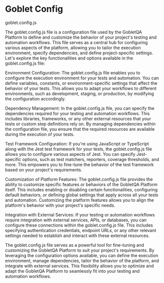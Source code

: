 # Goblet Config

goblet.config.js

The goblet.config.js file is a configuration file used by the GobletQA Platform to define and customize the behavior of your project's testing and automation workflows. This file serves as a central hub for configuring various aspects of the platform, allowing you to tailor the execution environment, specify dependencies, and define project-specific settings. Let's explore the key functionalities and options available in the goblet.config.js file:

Environment Configuration: The goblet.config.js file enables you to configure the execution environment for your tests and automation. You can define variables, constants, or environment-specific settings that affect the behavior of your tests. This allows you to adapt your workflows to different environments, such as development, staging, or production, by modifying the configuration accordingly.

Dependency Management: In the goblet.config.js file, you can specify the dependencies required for your testing and automation workflows. This includes libraries, frameworks, or any other external resources that your tests or custom step definitions rely on. By managing dependencies within the configuration file, you ensure that the required resources are available during the execution of your tests.

Test Framework Configuration: If you're using JavaScript or TypeScript along with the Jest test framework for your tests, the goblet.config.js file allows you to configure various aspects of Jest. You can specify Jest-specific options, such as test matchers, reporters, coverage thresholds, and more. This empowers you to fine-tune the behavior of the test framework based on your project's requirements.

Customization of Platform Features: The goblet.config.js file provides the ability to customize specific features or behaviors of the GobletQA Platform itself. This includes enabling or disabling certain functionalities, configuring default behaviors, or defining global settings that apply across all your tests and automation. Customizing the platform features allows you to align the platform's behavior with your project's specific needs.

Integration with External Services: If your testing or automation workflows require integration with external services, APIs, or databases, you can configure these connections within the goblet.config.js file. This includes specifying authentication credentials, endpoint URLs, or any other relevant settings needed to establish and interact with these external resources.

The goblet.config.js file serves as a powerful tool for fine-tuning and customizing the GobletQA Platform to suit your project's requirements. By leveraging the configuration options available, you can define the execution environment, manage dependencies, tailor the behavior of the platform, and integrate with external services. This flexibility allows you to optimize and adapt the GobletQA Platform to seamlessly fit into your testing and automation workflows.